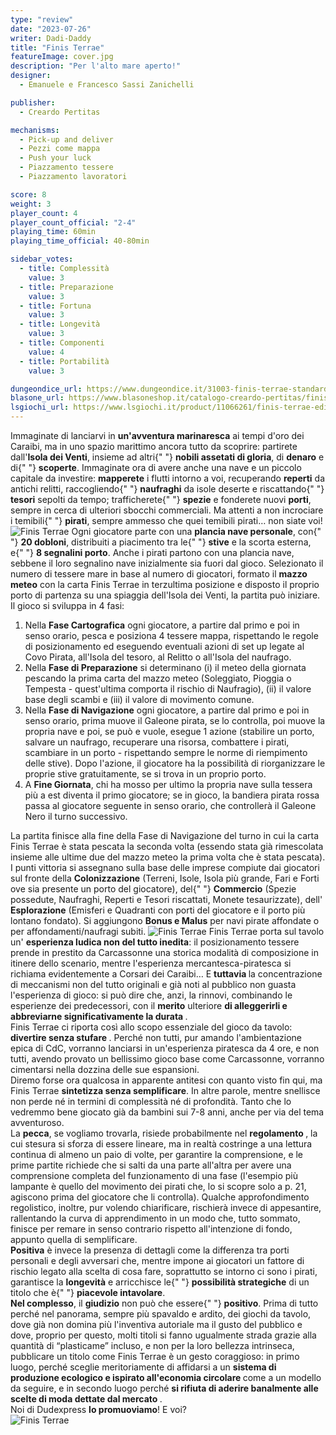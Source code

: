 ```yaml
---
type: "review"
date: "2023-07-26"
writer: Dadi-Daddy
title: "Finis Terrae"
featureImage: cover.jpg
description: "Per l'alto mare aperto!"
designer:
  - Emanuele e Francesco Sassi Zanichelli

publisher:
  - Creardo Pertitas

mechanisms:
  - Pick-up and deliver
  - Pezzi come mappa
  - Push your luck
  - Piazzamento tessere
  - Piazzamento lavoratori

score: 8
weight: 3
player_count: 4
player_count_official: "2-4"
playing_time: 60min
playing_time_official: 40-80min

sidebar_votes:
  - title: Complessità
    value: 3
  - title: Preparazione
    value: 3
  - title: Fortuna
    value: 3
  - title: Longevità
    value: 3
  - title: Componenti
    value: 4
  - title: Portabilità
    value: 3

dungeondice_url: https://www.dungeondice.it/31003-finis-terrae-standard-edition.html
blasone_url: https://www.blasoneshop.it/catalogo-creardo-pertitas/finis-terrae-standard-edition-550-3977
lsgiochi_url: https://www.lsgiochi.it/product/11066261/finis-terrae-edizione-crowdfunding-2022
---
```


<Setting>
  Immaginate di lanciarvi in <strong>un'avventura marinaresca</strong> ai tempi
  d'oro dei Caraibi, ma in uno spazio marittimo ancora tutto da scoprire:
  partirete dall'<strong>Isola dei Venti</strong>, insieme ad altri{" "}
  <strong>nobili assetati di gloria</strong>, di <strong>denaro</strong> e di{" "}
  <strong>scoperte</strong>. Immaginate ora di avere anche una nave e un piccolo
  capitale da investire: <strong>mapperete</strong> i flutti intorno a voi,
  recuperando <strong>reperti</strong> da antichi relitti, raccogliendo{" "}
  <strong>naufraghi</strong> da isole deserte e riscattando{" "}
  <strong>tesori</strong> sepolti da tempo; trafficherete{" "}
  <strong>spezie</strong> e fonderete nuovi <strong>porti</strong>, sempre in
  cerca di ulteriori sbocchi commerciali. Ma attenti a non incrociare i temibili{" "}
  <strong>pirati</strong>, sempre ammesso che quei temibili pirati… non siate
  voi!
  <br />
</Setting>

<img src="./game1.jpg" alt="Finis Terrae" />

<Rules>
  Ogni giocatore parte con una <strong>plancia nave personale</strong>, con{" "}
  <strong>20 dobloni</strong>, distribuiti a piacimento tra le{" "}
  <strong>stive</strong> e la scorta esterna, e{" "}
  <strong>8 segnalini porto</strong>. Anche i pirati partono con una plancia
  nave, sebbene il loro segnalino nave inizialmente sia fuori dal gioco.
  Selezionato il numero di tessere mare in base al numero di giocatori, formato
  il <strong>mazzo meteo</strong> con la carta Finis Terrae in terzultima
  posizione e disposto il proprio porto di partenza su una spiaggia dell'Isola
  dei Venti, la partita può iniziare.
  <br />
  Il gioco si sviluppa in 4 fasi:
  <br />
  <ol>
    <li>
      Nella <strong>Fase Cartografica</strong> ogni giocatore, a partire dal
      primo e poi in senso orario, pesca e posiziona 4 tessere mappa,
      rispettando le regole di posizionamento ed eseguendo eventuali azioni di
      set up legate al Covo Pirata, all'Isola del tesoro, al Relitto o all'Isola
      del naufrago.
    </li>
    <li>
      Nella <strong>Fase di Preparazione</strong> si determinano (i) il meteo
      della giornata pescando la prima carta del mazzo meteo (Soleggiato,
      Pioggia o Tempesta - quest'ultima comporta il rischio di Naufragio), (ii)
      il valore base degli scambi e (iii) il valore di movimento comune.
    </li>
    <li>
      Nella <strong>Fase di Navigazione</strong> ogni giocatore, a partire dal
      primo e poi in senso orario, prima muove il Galeone pirata, se lo
      controlla, poi muove la propria nave e poi, se può e vuole, esegue 1
      azione (stabilire un porto, salvare un naufrago, recuperare una risorsa,
      combattere i pirati, scambiare in un porto - rispettando sempre le norme
      di riempimento delle stive). Dopo l'azione, il giocatore ha la possibilità
      di riorganizzare le proprie stive gratuitamente, se si trova in un proprio
      porto.
    </li>
    <li>
      A <strong>Fine Giornata</strong>, chi ha mosso per ultimo la propria nave
      sulla tessera più a est diventa il primo giocatore; se in gioco, la
      bandiera pirata rossa passa al giocatore seguente in senso orario, che
      controllerà il Galeone Nero il turno successivo.
    </li>
  </ol>
  La partita finisce alla fine della Fase di Navigazione del turno in cui la carta
  Finis Terrae è stata pescata la seconda volta (essendo stata già rimescolata insieme
  alle ultime due del mazzo meteo la prima volta che è stata pescata).
  <br />I punti vittoria si assegnano sulla base delle imprese compiute dai
  giocatori sul fronte della <strong>Colonizzazione</strong> (Terreni, Isole,
  Isola più grande, Fari e Forti ove sia presente un porto del giocatore), del{" "}
  <strong>Commercio</strong> (Spezie possedute, Naufraghi, Reperti e Tesori
  riscattati, Monete tesaurizzate), dell'
  <strong>Esplorazione</strong> (Emisferi e Quadranti con porti del giocatore e il
  porto più lontano fondato). Si aggiungono <strong>Bonus e Malus</strong> per navi
  pirate affondate o per affondamenti/naufragi subiti.
</Rules>

<img src="./game2.jpg" alt="Finis Terrae" />

<Feedback>
  Finis Terrae porta sul tavolo un'
  <strong>esperienza ludica non del tutto inedita</strong>: il posizionamento tessere
  prende in prestito da Carcassonne una storica modalità di composizione in itinere
  dello scenario, mentre l'esperienza mercantesca-piratesca si richiama evidentemente
  a <Link to="/reviews/corsari-dei-caraibi/">Corsari dei Caraibi</Link>… E <strong>
    tuttavia
  </strong> la concentrazione di meccanismi non del tutto originali e già noti al
  pubblico non guasta l'esperienza di gioco: si può dire che, anzi, la rinnovi, combinando
  le esperienze dei predecessori, con il <strong>merito</strong> ulteriore <strong>
    di alleggerirli e abbreviarne significativamente la durata
  </strong>.
  <br />
  Finis Terrae ci riporta così allo scopo essenziale del gioco da tavolo: <strong>
    divertire senza stufare
  </strong>. Perché non tutti, pur amando l'ambientazione epica di CdC, vorranno
  lanciarsi in un'esperienza piratesca da 4 ore, e non tutti, avendo provato un bellissimo
  gioco base come Carcassonne, vorranno cimentarsi nella dozzina delle sue espansioni.
  <br />
  Diremo forse ora qualcosa in apparente antitesi con quanto visto fin qui, ma Finis
  Terrae <strong>sintetizza senza semplificare</strong>. In altre parole, mentre
  snellisce non perde né in termini di complessità né di profondità. Tanto che lo
  vedremmo bene giocato già da bambini sui 7-8 anni, anche per via del tema avventuroso.
  <br />
  La <strong>pecca</strong>, se vogliamo trovarla, risiede probabilmente nel <strong>
    regolamento
  </strong>, la cui stesura si sforza di essere lineare, ma in realtà costringe a
  una lettura continua di almeno un paio di volte, per garantire la comprensione,
  e le prime partite richiede che si salti da una parte all'altra per avere una comprensione
  completa del funzionamento di una fase (l'esempio più lampante è quello del movimento
  dei pirati che, lo si scopre solo a p. 21, agiscono prima del giocatore che li
  controlla). Qualche approfondimento regolistico, inoltre, pur volendo chiarificare,
  rischierà invece di appesantire, rallentando la curva di apprendimento in un modo
  che, tutto sommato, finisce per remare in senso contrario rispetto all'intenzione
  di fondo, appunto quella di semplificare. <br />
  <strong>Positiva</strong> è invece la presenza di dettagli come la differenza
  tra porti personali e degli avversari che, mentre impone ai giocatori un
  fattore di rischio legato alla scelta di cosa fare, soprattutto se intorno ci
  sono i pirati, garantisce la <strong>longevità</strong> e arricchisce le{" "}
  <strong>possibilità strategiche</strong> di un titolo che è{" "}
  <strong>piacevole intavolare</strong>.<br />
  <strong>Nel complesso</strong>, il <strong>giudizio</strong> non può che essere{" "}
  <strong>positivo</strong>. Prima di tutto perché nel panorama, sempre più spavaldo
  e ardito, dei giochi da tavolo, dove già non domina più l'inventiva autoriale ma
  il gusto del pubblico e dove, proprio per questo, molti titoli si fanno ugualmente
  strada grazie alla quantità di “plasticame” incluso, e non per la loro bellezza
  intrinseca, pubblicare un titolo come Finis Terrae è un gesto coraggioso: in primo
  luogo, perché sceglie meritoriamente di affidarsi a un <strong>
    sistema di produzione ecologico e ispirato all'economia circolare
  </strong> come a un modello da seguire, e in secondo luogo perché <strong>
    si rifiuta di aderire banalmente alle scelte di moda dettate dal mercato
  </strong>.<br />
  Noi di Dudexpress <strong>lo promuoviamo</strong>! E voi?
  <br />
</Feedback>

<img src="./game3.jpg" alt="Finis Terrae" />
